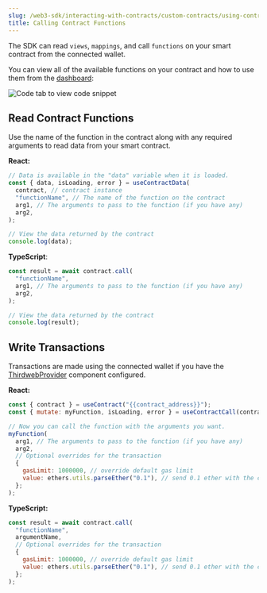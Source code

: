 ```yaml
---
slug: /web3-sdk/interacting-with-contracts/custom-contracts/using-contracts
title: Calling Contract Functions
---
```


The SDK can read `views`, `mappings`, and call `functions` on your smart contract from the connected wallet.

You can view all of the available functions on your contract and how to use them from the [dashboard](https://thirdweb.com/dashboard):

![Code tab to view code snippet](../assets/custom-contract-code-tab-smaller.png)

## Read Contract Functions

Use the name of the function in the contract along with any required arguments to read data from your smart contract.

<!-- TODO: Snippets component rather than this manual stuff here -->

**React:**

```jsx
// Data is available in the "data" variable when it is loaded.
const { data, isLoading, error } = useContractData(
  contract, // contract instance
  "functionName", // The name of the function on the contract
  arg1, // The arguments to pass to the function (if you have any)
  arg2,
);

// View the data returned by the contract
console.log(data);
```

**TypeScript**:

```javascript
const result = await contract.call(
  "functionName",
  arg1, // The arguments to pass to the function (if you have any)
  arg2,
);

// View the data returned by the contract
console.log(result);
```

## Write Transactions

Transactions are made using the connected wallet if you have the [ThirdwebProvider](/web3-sdk/set-up-the-sdk/frontend#manual-installation) component configured.

<!-- TODO: Snippets component rather than this manual stuff here -->

**React:**

```jsx
const { contract } = useContract("{{contract_address}}");
const { mutate: myFunction, isLoading, error } = useContractCall(contract, "myFunction");

// Now you can call the function with the arguments you want.
myFunction(
  arg1, // The arguments to pass to the function (if you have any)
  arg2,
  // Optional overrides for the transaction
  {
    gasLimit: 1000000, // override default gas limit
    value: ethers.utils.parseEther("0.1"), // send 0.1 ether with the contract call (msg.value)
  };
);
```

**TypeScript:**

```javascript
const result = await contract.call(
  "functionName",
  argumentName,
  // Optional overrides for the transaction
  {
    gasLimit: 1000000, // override default gas limit
    value: ethers.utils.parseEther("0.1"), // send 0.1 ether with the contract call (msg.value)
  };
);
```
